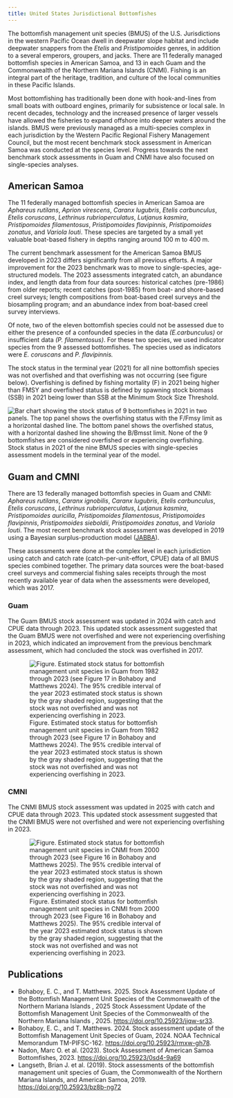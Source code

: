 ```yaml
---
title: United States Jurisdictional Bottomfishes
---
```


The bottomfish management unit species (BMUS) of the U.S. Jurisdictions in the western Pacific Ocean dwell in deepwater slope habitat and include deepwater snappers from the *Etelis* and *Pristipomoides* genres, in addition to a several emperors, groupers, and jacks. There are 11 federally managed bottomfish species in American Samoa, and 13 in each Guam and the Commonwealth of the Northern Mariana Islands (CNMI). Fishing is an integral part of the heritage, tradition, and culture of the local communities in these Pacific Islands.

Most bottomfishing has traditionally been done with hook-and-lines from small boats with outboard engines, primarily for subsistence or local sale. In recent decades, technology and the increased presence of larger vessels have allowed the fisheries to expand offshore into deeper waters around the islands. BMUS were previously managed as a multi-species complex in each jurisdiction by the Western Pacific Regional Fishery Management Council, but the most recent benchmark stock assessment in American Samoa was conducted at the species level. Progress towards the next benchmark stock assessments in Guam and CNMI have also focused on single-species analyses.

## American Samoa

The 11 federally managed bottomfish species in American Samoa are *Aphareus rutilans*, *Aprion virescens*, *Caranx lugubris*, *Etelis carbunculus*, *Etelis coruscans*, *Lethrinus rubrioperculatus*, *Lutjanus kasmira*, *Pristipomoides filamentosus*, *Pristipomoides flavipinnis*, *Pristipomoides zonatus*, and *Variola louti*. These species are targeted by a small yet valuable boat-based fishery in depths ranging around 100 m to 400 m.

The current benchmark assessment for the American Samoa BMUS developed in 2023 differs significantly from all previous efforts. A major improvement for the 2023 benchmark was to move to single-species, age-structured models. The 2023 assessments integrated catch, an abundance index, and length data from four data sources: historical catches (pre-1986) from older reports; recent catches (post-1985) from boat- and shore-based creel surveys; length compositions from boat-based creel surveys and the biosampling program; and an abundance index from boat-based creel survey interviews.

Of note, two of the eleven bottomfish species could not be assessed due to either the presence of a confounded species in the data *(E.carbunculus)* or insufficient data *(P. filamentosus)*. For these two species, we used indicator species from the 9 assessed bottomfishes. The species used as indicators were *E. coruscans* and *P. flavipinnis.*

The stock status in the terminal year (2021) for all nine bottomfish species was not overfished and that overfishing was not occurring (see figure below). Overfishing is defined by fishing mortality (F) in 2021 being higher than FMSY and overfished status is defined by spawning stock biomass (SSB) in 2021 being lower than SSB at the Minimum Stock Size Threshold.

![Bar chart showing the stock status of 9 bottomfishes in 2021 in two panels. The top panel shows the overfishing status with the F/Fmsy limit as a horizontal dashed line. The bottom panel shows the overfished status, with a horizontal dashed line showing the B/Bmsst limit. None of the 9 bottomfishes are considered overfished or experiencing overfishing.](../assets/img/assessments/jurisdictional-AS1-figure.png) Stock status in 2021 of the nine BMUS species with single-species assessment models in the terminal year of the model.

## Guam and CMNI

There are 13 federally managed bottomfish species in Guam and CNMI: *Aphareus rutilans*, *Caranx ignobilis*, *Caranx lugubris*, *Etelis carbunculus*, *Etelis coruscans*, *Lethrinus rubrioperculatus*, *Lutjanus kasmira*, *Pristipomoides auricilla*, *Pristipomoides filamentosus*, *Pristipomoides flavipinnis*, *Pristipomoides sieboldii*, *Pristipomoides zonatus*, and *Variola louti*. The most recent benchmark stock assessment was developed in 2019 using a Bayesian surplus-production model ([JABBA](/packages/JABBA/)).

These assessments were done at the complex level in each jurisdiction using catch and catch rate (catch-per-unit-effort, CPUE) data of all BMUS species combined together. The primary data sources were the boat-based creel surveys and commercial fishing sales receipts through the most recently available year of data when the assessments were developed, which was 2017.

### Guam

The Guam BMUS stock assessment was updated in 2024 with catch and CPUE data through 2023. This updated stock assessment suggested that the Guam BMUS were not overfished and were not experiencing overfishing in 2023, which indicated an improvement from the previous benchmark assessment, which had concluded the stock was overfished in 2017.

::: {style="display:block;width:80%;margin:10px;"}
![Figure. Estimated stock status for bottomfish management unit species in Guam from 1982 through 2023 (see Figure 17 in Bohaboy and Matthews 2024). The 95% credible interval of the year 2023 estimated stock status is shown by the gray shaded region, suggesting that the stock was not overfished and was not experiencing overfishing in 2023.](../assets/img/assessments/us-bfish-guam_2023.png){fig-alt="A plot showing relative biomass to biomass at MSY on the x-axis and relative harvest rate to harvest rate at MSY on the y-axis. The 1982 to 2023 time series is shown as a series of connected points, which begins in 1982 in the not overfished and not overfishing quadrant, but moves throughout all quadrants before returning to the not overfished and not overfishing quadrant by 2023. The shaded uncertainty region of the terminal year stock status is mostly in the not overfished, not overfishing quadrant (63%), but extends to a very large area that includes parts of all quadrants and 21.6% within the overfished and overfishing quadrant. "}
:::

### CMNI

The CNMI BMUS stock assessment was updated in 2025 with catch and CPUE data through 2023. This updated stock assessment suggested that the CNMI BMUS were not overfished and were not experiencing overfishing in 2023.

::: {style="width:80%;margin:10px;"}
![Figure. Estimated stock status for bottomfish management unit species in CNMI from 2000 through 2023 (see Figure 16 in Bohaboy and Matthews 2025). The 95% credible interval of the year 2023 estimated stock status is shown by the gray shaded region, suggesting that the stock was not overfished and was not experiencing overfishing in 2023.](../assets/img/assessments/us-bfish-cmni_2023.png){fig-alt="A plot showing relative biomass to biomass at MSY on the x-axis and relative harvest rate to harvest rate at MSY on the y-axis. The 2000 to 2023 time series is shown as a series of connected points, which are mostly in the not overfished and not overfishing quadrant. The shaded uncertainty region of the terminal year stock status is mostly in the not overfished, not overfishing quadrant (66.1%), but extends to a very large area that includes part of the overfished and overfishing quadrant (9.8%)."}
:::

## Publications

-   Bohaboy, E. C., and T. Matthews. 2025. Stock Assessment Update of the Bottomfish Management Unit Species of the Commonwealth of the Northern Mariana Islands , 2025 Stock Assessment Update of the Bottomfish Management Unit Species of the Commonwealth of the Northern Mariana Islands , 2025. <https://doi.org/10.25923/jjqw-sr33>.
-   Bohaboy, E. C., and T. Matthews. 2024. Stock assessment update of the Bottomfish Management Unit Species of Guam, 2024. NOAA Technical Memorandum TM-PIFSC-162. <https://doi.org/10.25923/rmxw-gh78>.
-   Nadon, Marc O. et al. (2023). Stock Assessment of American Samoa Bottomfishes, 2023. <https://doi.org/10.25923/0sd4-9a69>
-   Langseth, Brian J. et al. (2019). Stock assessments of the bottomfish management unit species of Guam, the Commonwealth of the Northern Mariana Islands, and American Samoa, 2019. <https://doi.org/10.25923/bz8b-ng72>
